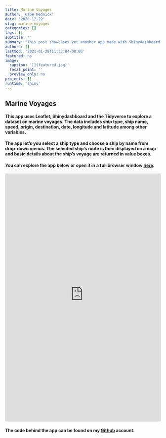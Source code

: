 ```yaml
---
title: Marine Voyages
author: 'Gabe Mednick'
date: '2020-12-22'
slug: marine-voyages
categories: []
tags: []
subtitle: ''
summary: "This post showcases yet another app made with Shinydashboard using a dataset on ship voyages."
authors: []
lastmod: '2021-01-28T11:33:04-08:00'
featured: no
image: 
  caption: '[](featured.jpg)'
  focal_point: ''
  preview_only: no
projects: []
runtime: 'shiny'
---
```


## Marine Voyages

#### This app uses Leaflet, Shinydashboard and the Tidyverse to explore a dataset on marine voyages. The data includes ship type, ship name, speed, origin, destination, date, longitude and latitude among other variables. 

#### The app let's you select a ship type and choose a ship by name from drop-down menus. The selected ship's route is then displayed on a map and basic details about the ship's voyage are returned in value boxes.

#### You can explore the app below or open it in a full browser window [here](https://biolight-informatics.shinyapps.io/Marine-travel-routes-app/).

<iframe height="800" width="100%" frameborder="no" src="https://biolight-informatics.shinyapps.io/Marine-travel-routes-app/"> </iframe>

#### The code behind the app can be found on my [Github](https://github.com/gmednick/marine-voyages-app/blob/master/app.R) account.
